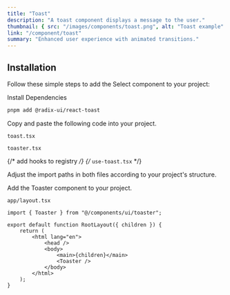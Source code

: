 ```yaml
---
title: "Toast"
description: "A toast component displays a message to the user."
thumbnail: { src: "/images/components/toast.png", alt: "Toast example" }
link: "/component/toast"
summary: "Enhanced user experience with animated transitions."
---
```


<ComponentPreview name="toast-demo" />

## Installation

Follow these simple steps to add the Select component to your project:

<Steps>

<Step>Install Dependencies</Step>

```bash
pnpm add @radix-ui/react-toast
```

<Step>Copy and paste the following code into your project.</Step>

`toast.tsx`

<CollapsibleSource name="toast" />

`toaster.tsx`

<CollapsibleSource name="toaster" />

{/* add hooks to registry */}
{/* `use-toast.tsx`
<CollapsibleSource name="use-toast" /> */}

<Step>
    Adjust the import paths in both files according to your project's structure.
</Step>

<Step>Add the Toaster component to your project.</Step>

`app/layout.tsx`

```tsx
import { Toaster } from "@/components/ui/toaster";

export default function RootLayout({ children }) {
    return (
        <html lang="en">
            <head />
            <body>
                <main>{children}</main>
                <Toaster />
            </body>
        </html>
    );
}
```

</Steps>
